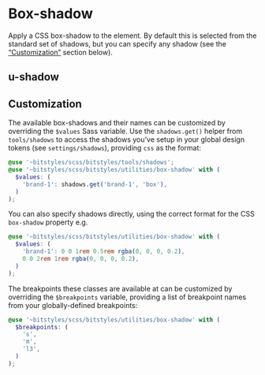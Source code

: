 
<Meta title="Utilities/shadow/Overview" />

# Box-shadow

Apply a CSS box-shadow to the element. By default this is selected from the standard set of shadows, but you can specify any shadow (see the [“Customization”](#customization) section below).

## u-shadow

<Canvas>
  <Story id="utilities-shadow--brand-1" />
</Canvas>

## Customization

The available box-shadows and their names can be customized by overriding the `$values` Sass variable. Use the `shadows.get()` helper from `tools/shadows` to access the shadows you’ve setup in your global design tokens (see `settings/shadows`), providing `css` as the format:

```scss
@use '~bitstyles/scss/bitstyles/tools/shadows';
@use '~bitstyles/scss/bitstyles/utilities/box-shadow' with (
  $values: (
    'brand-1': shadows.get('brand-1', 'box'),
  )
);
```

You can also specify shadows directly, using the correct format for the CSS `box-shadow` property e.g.

```scss
@use '~bitstyles/scss/bitstyles/utilities/box-shadow' with (
  $values: (
    'brand-1': 0 0 1rem 0.5rem rgba(0, 0, 0, 0.2),
    0 0 2rem 1rem rgba(0, 0, 0, 0.2),
  )
);
```

The breakpoints these classes are available at can be customized by overriding the `$breakpoints` variable, providing a list of breakpoint names from your globally-defined breakpoints:

```scss
@use '~bitstyles/scss/bitstyles/utilities/box-shadow' with (
  $breakpoints: (
    's',
    'm',
    'l3',
  )
);
```
